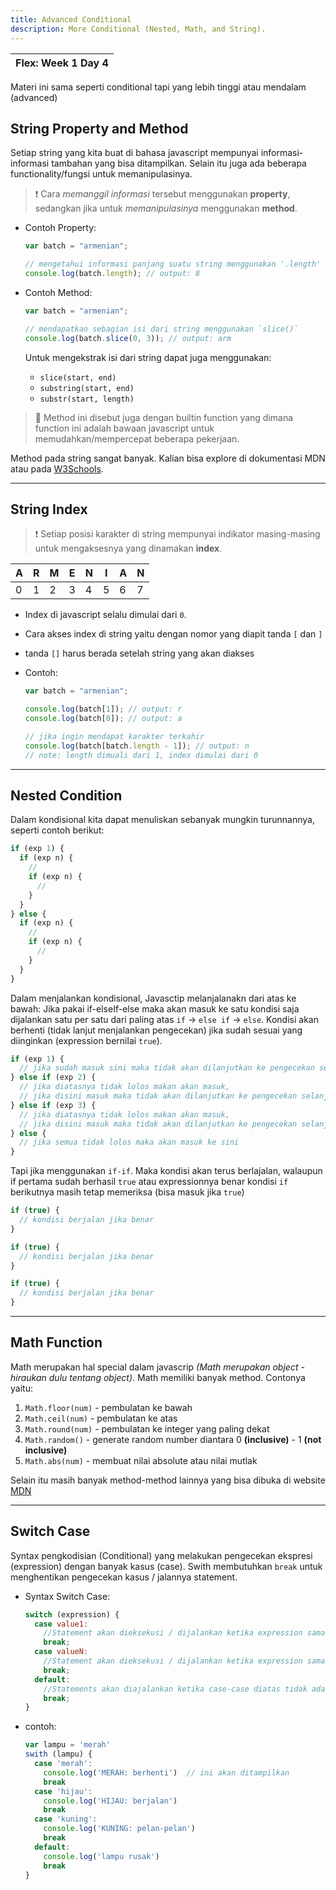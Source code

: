 ```yaml
---
title: Advanced Conditional
description: More Conditional (Nested, Math, and String).
---
```


| Flex: Week 1 Day 4 |
| ------------------ |

Materi ini sama seperti conditional tapi yang lebih tinggi atau mendalam (advanced)

## String Property and Method

Setiap string yang kita buat di bahasa javascript mempunyai
informasi-informasi tambahan yang bisa ditampilkan. Selain
itu juga ada beberapa functionality/fungsi untuk memanipulasinya.

> ❗ Cara _memanggil informasi_ tersebut menggunakan **property**,
> sedangkan jika untuk _memanipulasinya_ menggunakan **method**.

- Contoh Property:

  ```js
  var batch = "armenian";

  // mengetahui informasi panjang suatu string menggunakan '.length'
  console.log(batch.length); // output: 8
  ```

- Contoh Method:

  ```js
  var batch = "armenian";

  // mendapatkan sebagian isi dari string menggunakan `slice()`
  console.log(batch.slice(0, 3)); // output: arm
  ```

  Untuk mengekstrak isi dari string dapat juga menggunakan:

  - `slice(start, end)`
  - `substring(start, end)`
  - `substr(start, length)`

> 🐣 Method ini disebut juga dengan builtin function yang dimana function ini adalah
> bawaan javascript untuk memudahkan/mempercepat beberapa pekerjaan.

Method pada string sangat banyak. Kalian bisa explore di dokumentasi MDN atau pada [W3Schools](https://www.w3schools.com/js/js_string_methods.asp).

---

## String Index

> ❗ Setiap posisi karakter di string mempunyai indikator masing-masing
> untuk mengaksesnya yang dinamakan **index**.

| A   | R   | M   | E   | N   | I   | A   | N   |
| --- | --- | --- | --- | --- | --- | --- | --- |
| 0   | 1   | 2   | 3   | 4   | 5   | 6   | 7   |

- Index di javascript selalu dimulai dari `0`.
- Cara akses index di string yaitu dengan nomor yang diapit tanda `[` dan `]`
- tanda `[]` harus berada setelah string yang akan diakses

- Contoh:

  ```js
  var batch = "armenian";

  console.log(batch[1]); // output: r
  console.log(batch[0]); // output: a

  // jika ingin mendapat karakter terkahir
  console.log(batch[batch.length - 1]); // output: n
  // note: length dimuali dari 1, index dimulai dari 0
  ```

---

## Nested Condition

Dalam kondisional kita dapat menuliskan sebanyak mungkin turunnannya, seperti contoh berikut:

```js lineNumbers=true
if (exp 1) {
  if (exp n) {
    //
    if (exp n) {
      //
    }
  }
} else {
  if (exp n) {
    //
    if (exp n) {
      //
    }
  }
}
```

Dalam menjalankan kondisional, Javasctip melanjalanakn dari atas ke bawah:
Jika pakai if-elseIf-else maka akan masuk ke satu kondisi saja dijalankan satu per satu
dari paling atas `if` -> `else if` -> `else`. Kondisi akan berhenti (tidak lanjut
menjalankan pengecekan) jika sudah sesuai yang diinginkan (expression bernilai `true`).

```js lineNumbers=true
if (exp 1) {
  // jika sudah masuk sini maka tidak akan dilanjutkan ke pengecekan selanjutnya (berhenti)
} else if (exp 2) {
  // jika diatasnya tidak lolos makan akan masuk,
  // jika disini masuk maka tidak akan dilanjutkan ke pengecekan selanjutnya (berhenti)
} else if (exp 3) {
  // jika diatasnya tidak lolos makan akan masuk,
  // jika disini masuk maka tidak akan dilanjutkan ke pengecekan selanjutnya (berhenti)
} else {
  // jika semua tidak lolos maka akan masuk ke sini
}
```

Tapi jika menggunakan `if-if`. Maka kondisi akan terus berlajalan, walaupun if pertama
sudah berhasil `true` atau expressionnya benar kondisi `if` berikutnya masih tetap
memeriksa (bisa masuk jika `true`)

```js lineNumbers=true
if (true) {
  // kondisi berjalan jika benar
}

if (true) {
  // kondisi berjalan jika benar
}

if (true) {
  // kondisi berjalan jika benar
}
```

---

## Math Function

Math merupakan hal special dalam javascrip _(Math merupakan object - hiraukan dulu tentang object)_.
Math memiliki banyak method. Contonya yaitu:

1. `Math.floor(num)` - pembulatan ke bawah
2. `Math.ceil(num)` - pembulatan ke atas
3. `Math.round(num)` - pembulatan ke integer yang paling dekat
4. `Math.random()` - generate random number diantara 0 **(inclusive)** - 1 **(not inclusive)**
5. `Math.abs(num)` - membuat nilai absolute atau nilai mutlak

Selain itu masih banyak method-method lainnya yang bisa dibuka di website [MDN](https://developer.mozilla.org/en-US/docs/Web/JavaScript/Reference/Global_Objects/Math)

---

## Switch Case

Syntax pengkodisian (Conditional) yang melakukan pengecekan ekspresi (expression) dengan banyak kasus (case). Swith membutuhkan `break` untuk menghentikan pengecekan kasus / jalannya statement.

- Syntax Switch Case:

  ```js lineNumbers=true
  switch (expression) {
    case value1:
      //Statement akan dieksekusi / dijalankan ketika expression sama (match) denan value1
      break;
    case valueN:
      //Statement akan dieksekusi / dijalankan ketika expression sama (match) dengan value1
      break;
    default:
      //Statements akan diajalankan ketika case-case diatas tidak ada yang cocok (match) dengan exression
      break;
  }
  ```

- contoh:
  ```js lineNumbers=true
  var lampu = 'merah'
  swith (lampu) {
    case 'merah':
      console.log('MERAH: berhenti')  // ini akan ditampilkan
      break
    case 'hijau':
      console.log('HIJAU: berjalan')
      break
    case 'kuning':
      console.log('KUNING: pelan-pelan')
      break
    default:
      console.log('lampu rusak')
      break
  }
  ```

